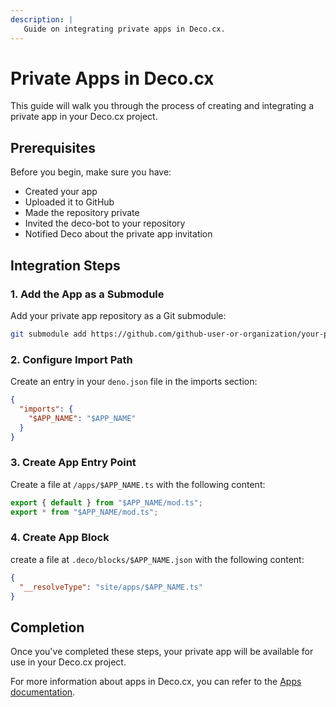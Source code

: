 ```yaml
---
description: |
   Guide on integrating private apps in Deco.cx.
---
```


# Private Apps in Deco.cx

This guide will walk you through the process of creating and integrating a private app in your Deco.cx project.

## Prerequisites

Before you begin, make sure you have:
- Created your app
- Uploaded it to GitHub
- Made the repository private
- Invited the deco-bot to your repository
- Notified Deco about the private app invitation

## Integration Steps

### 1. Add the App as a Submodule

Add your private app repository as a Git submodule:

```bash
git submodule add https://github.com/github-user-or-organization/your-private-app.git $APP_NAME
```

### 2. Configure Import Path

Create an entry in your `deno.json` file in the imports section:

```json
{
  "imports": {
    "$APP_NAME": "$APP_NAME"
  }
}
```


### 3. Create App Entry Point

Create a file at `/apps/$APP_NAME.ts` with the following content:

```ts
export { default } from "$APP_NAME/mod.ts";
export * from "$APP_NAME/mod.ts";
```

### 4. Create App Block

create a file at `.deco/blocks/$APP_NAME.json` with the following content:

```json
{
  "__resolveType": "site/apps/$APP_NAME.ts"
}
```


## Completion

Once you've completed these steps, your private app will be available for use in your Deco.cx project.


For more information about apps in Deco.cx, you can refer to the [Apps documentation](https://deco.cx/docs/en/developing-capabilities/apps/creating-an-app).